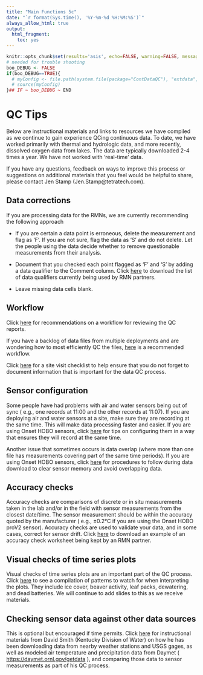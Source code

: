 ```yaml
---
title: "Main Functions 5c"
date: "`r format(Sys.time(), '%Y-%m-%d %H:%M:%S')`"
always_allow_html: true
output:
  html_fragment:
    toc: yes
---
```


```r
knitr::opts_chunk$set(results='asis', echo=FALSE, warning=FALSE, message = FALSE)
# needed for trouble shooting
boo_DEBUG <- FALSE
if(boo_DEBUG==TRUE){
  # myConfig <- file.path(system.file(package="ContDataQC"), "extdata", "config.ORIG.R")
  # source(myConfig)
}## IF ~ boo_DEBUG ~ END
```

# QC Tips

Below are instructional materials and links to resources we have compiled as we 
continue to gain experience QCing continuous data. To date, we have worked 
primarily with thermal and hydrologic data, and more recently, dissolved oxygen 
data from lakes. The data are typically downloaded 2-4 times a year. We have not
worked with ‘real-time’ data.

If you have any questions, feedback on ways to improve this process or 
suggestions on additional materials that you feel would be helpful to share, 
please contact Jen Stamp (Jen.Stamp@tetratech.com).

## Data corrections

If you are processing data for the RMNs, we are currently recommending the 
following approach 

*	If you are certain a data point is erroneous, delete the measurement and flag 
as ‘F’. If you are not sure, flag the data as ‘S’ and do not delete. Let the 
people using the data decide whether to remove questionable measurements from 
their analysis. 

*	Document that you checked each point flagged as ‘F’ and ‘S’ by adding a data 
qualifier to the Comment column. Click [here](DataQualifiers_20220210.xlsx) to 
download the list of data qualifiers currently being used by RMN partners.

*	Leave missing data cells blank.

## Workflow

Click [here](Workflow_QC_report_20220824.pdf) for recommendations on a workflow
for reviewing the QC reports.

If you have a backlog of data files from multiple deployments and are wondering 
how to most efficiently QC the files, [here](Workflow_DataPileup_20220824.pdf) 
is a recommended workflow.

Click [here](SiteVisitChecklist.zip) for a site visit checklist to help ensure 
that you do not forget to document information that is important for the data QC
process.

## Sensor configuration

Some people have had problems with air and water sensors being out of sync (
e.g., one records at 11:00 and the other records at 11:07). If you are deploying
air and water sensors at a site, make sure they are recording at the same time. 
This will make data processing faster and easier. If you are using Onset HOBO 
sensors, click [here](HOBO_ConfigLaunch_20170803.pdf) for tips on configuring 
them in a way that ensures they will record at the same time. 

Another issue that sometimes occurs is data overlap (where more than one file 
has measurements covering part of the same time periods). If you are using Onset
HOBO sensors, click [here](HOBO_DataDownload_20170823.pdf) for procedures to 
follow during data download to clear sensor memory and avoid overlapping data.

## Accuracy checks

Accuracy checks are comparisons of discrete or in situ measurements taken in the
lab and/or in the field with sensor measurements from the closest date/time. The
sensor measurement should be within the accuracy quoted by the manufacturer (
e.g., ±0.2°C if you are using the Onset HOBO proV2 sensor). Accuracy checks are 
used to validate your data, and in some cases, correct for sensor drift. Click 
[here](EXAMPLE_AccuracyCheckWkst.xlsx) to download an example of an accuracy 
check worksheet being kept by an RMN partner. 

## Visual checks of time series plots

Visual checks of time series plots are an important part of the QC process. 
Click [here](PlotQC_WatchList_20220824.pdf) to see a compilation of patterns to 
watch for when interpreting the plots. They include ice cover, beaver activity, 
leaf packs, dewatering, and dead batteries. We will continue to add slides to 
this as we receive materials.

## Checking sensor data against other data sources

This is optional but encouraged if time permits. Click [here](Daymet_Wx_Gage.zip) for instructional 
materials from David Smith (Kentucky Division of Water) on how he has been 
downloading data from nearby weather stations and USGS gages, as well as modeled
air temperature and precipitation data from Daymet (
<a href="https://daymet.ornl.gov/getdata" target="_blank">https://daymet.ornl.gov/getdata</a>
), and comparing those data to sensor measurements as part of his QC process.
